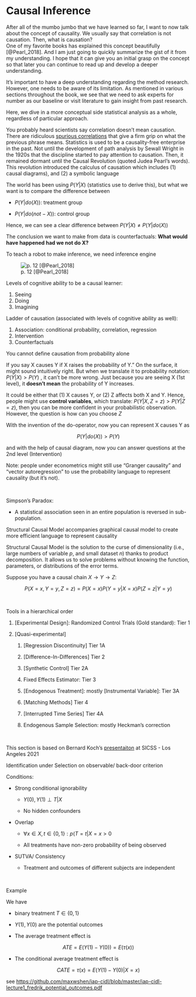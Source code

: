 # Causal Inference

After all of the mumbo jumbo that we have learned so far, I want to now talk about the concept of causality. We usually say that correlation is not causation. Then, what is causation?\
One of my favorite books has explained this concept beautifully [@Pearl_2018]. And I am just going to quickly summarize the gist of it from my understanding. I hope that it can give you an initial grasp on the concept so that later you can continue to read up and develop a deeper understanding.

It's important to have a deep understanding regarding the method research. However, one needs to be aware of its limitation. As mentioned in various sections throughout the book, we see that we need to ask experts for number as our baseline or visit literature to gain insight from past research.

Here, we dive in a more conceptual side statistical analysis as a whole, regardless of particular approach.

You probably heard scientists say correlation doesn't mean causation. There are ridiculous [spurious correlations](http://www.tylervigen.com/spurious-correlations) that give a firm grip on what the previous phrase means. Statistics is used to be a causality-free enterprise in the past. Not until the development of path analysis by Sewall Wright in the 1920s that the discipline started to pay attention to causation. Then, it remained dormant until the Causal Revolution (quoted Judea Pearl's words). This revolution introduced the calculus of causation which includes (1) causal diagrams), and (2) a symbolic language

The world has been using $P(Y|X)$ (statistics use to derive this), but what we want is to compare the difference between

-   $P(Y|do(X))$: treatment group

-   $P(Y|do(not-X))$: control group

Hence, we can see a clear difference between $P(Y|X) \neq P(Y|do(X))$

The conclusion we want to make from data is counterfactuals: **What would have happened had we not do X?**

To teach a robot to make inference, we need inference engine

![p. 12 [@Pearl_2018]](images/Figure%20I.png "Inference Engine")

Levels of cognitive ability to be a causal learner:

1.  Seeing
2.  Doing
3.  Imagining

Ladder of causation (associated with levels of cognitive ability as well):

1.  Association: conditional probability, correlation, regression
2.  Intervention
3.  Counterfactuals

You cannot define causation from probability alone

If you say X causes Y if X raises the probability of Y." On the surface, it might sound intuitively right. But when we translate it to probability notation: $P(Y|X) >P(Y)$ , it can't be more wrong. Just because you are seeing X (1st level), it **doesn't mean** the probability of Y increases.

It could be either that (1) X causes Y, or (2) Z affects both X and Y. Hence, people might use **control variables**, which translate: $P(Y|X, Z=z) > P(Y|Z=z)$, then you can be more confident in your probabilistic observation. However, the question is how can you choose $Z$

With the invention of the do-operator, now you can represent X causes Y as

$$
P(Y|do(X)) > P(Y)
$$

and with the help of causal diagram, now you can answer questions at the 2nd level (Intervention)

Note: people under econometrics might still use "Granger causality" and "vector autoregression" to use the probability language to represent causality (but it's not).

<br>

Simpson's Paradox:

-   A statistical association seen in an entire population is reversed in sub-population.

Structural Causal Model accompanies graphical causal model to create more efficient language to represent causality

Structural Causal Model is the solution to the curse of dimensionality (i.e., large numbers of variable $p$, and small dataset $n$) thanks to product decomposition. It allows us to solve problems without knowing the function, parameters, or distributions of the error terms.

Suppose you have a causal chain $X \to Y \to Z$:

$$
P(X=x,Y=y, Z=z) = P(X=x)P(Y=y|X=x)P(Z=z|Y=y)
$$

<br>

Tools in a hierarchical order

1.  [Experimental Design]: Randomized Control Trials (Gold standard): Tier 1

2.  [Quasi-experimental]

    1.  [Regression Discontinuity] Tier 1A

    2.  [Difference-In-Differences] Tier 2

    3.  [Synthetic Control] Tier 2A

    4.  Fixed Effects Estimator: Tier 3

    5.  [Endogenous Treatment]: mostly [Instrumental Variable]: Tier 3A

    6.  [Matching Methods] Tier 4

    7.  [Interrupted Time Series] Tier 4A

    8.  Endogenous Sample Selection: mostly Heckman's correction

<br>

This section is based on Bernard Koch's [presentaiton](https://www.youtube.com/watch?v=v9uf9rDYEMg&ab_channel=SummerInstituteinComputationalSocialScience) at SICSS - Los Angeles 2021

Identification under Selection on observable/ back-door criterion

Conditions:

-   Strong conditional ignorability

    -   $Y(0),Y(1) \perp T|X$

    -   No hidden confounders

-   Overlap

    -   $\forall x \in X, t \in \{0, 1\}: p (T = t | X = x> 0$

    -   All treatments have non-zero probability of being observed

-   SUTVA/ Consistency

    -   Treatment and outcomes of different subjects are independent

<br>

Example

We have

-   binary treatment $T \in \{ 0,1\}$

-   $Y(1), Y(0)$ are the potential outcomes

-   The average treatment effect is

$$
ATE = E(Y(1) - Y(0)) = E(\tau(x))
$$

-   The conditional average treatment effect is

$$
CATE = \tau(x) = E(Y(1) - Y(0)|X = x)
$$

see <https://github.com/maxwshen/iap-cidl/blob/master/iap-cidl-lecture1_fredrik_potential_outcomes.pdf>
